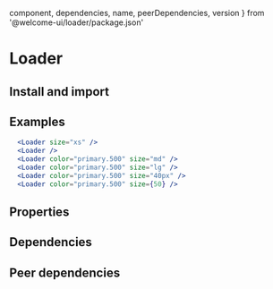 
  component,
  dependencies,
  name,
  peerDependencies,
  version
} from '@welcome-ui/loader/package.json'

# Loader

<tagversion version={version} name={name} />

## Install and import

<usage component={component} name={name} peerDependencies={peerDependencies} />

## Examples

```jsx column
  <Loader size="xs" />
  <Loader />
  <Loader color="primary.500" size="md" />
  <Loader color="primary.500" size="lg" />
  <Loader color="primary.500" size="40px" />
  <Loader color="primary.500" size={50} />
```

## Properties

<props of="Loader" propTypes={props.propTypes} />

## Dependencies

<dependencies dependencies={dependencies} />

## Peer dependencies

<dependencies dependencies={peerDependencies} />

